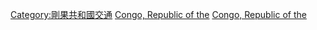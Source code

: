 {{Commonscat|Rail transport in the Republic of the Congo}}
{{catmain}}

[[Category:剛果共和國交通|Category:剛果共和國交通]]
[[Category:各國鐵路|Congo, Republic of the]]
[[Category:非洲鐵路|Congo, Republic of the]]